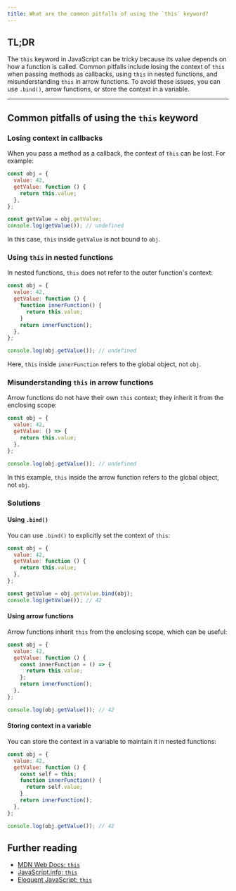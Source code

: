 ```yaml
---
title: What are the common pitfalls of using the `this` keyword?
---
```


## TL;DR

The `this` keyword in JavaScript can be tricky because its value depends on how a function is called. Common pitfalls include losing the context of `this` when passing methods as callbacks, using `this` in nested functions, and misunderstanding `this` in arrow functions. To avoid these issues, you can use `.bind()`, arrow functions, or store the context in a variable.

---

## Common pitfalls of using the `this` keyword

### Losing context in callbacks

When you pass a method as a callback, the context of `this` can be lost. For example:

```js
const obj = {
  value: 42,
  getValue: function () {
    return this.value;
  },
};

const getValue = obj.getValue;
console.log(getValue()); // undefined
```

In this case, `this` inside `getValue` is not bound to `obj`.

### Using `this` in nested functions

In nested functions, `this` does not refer to the outer function's context:

```js
const obj = {
  value: 42,
  getValue: function () {
    function innerFunction() {
      return this.value;
    }
    return innerFunction();
  },
};

console.log(obj.getValue()); // undefined
```

Here, `this` inside `innerFunction` refers to the global object, not `obj`.

### Misunderstanding `this` in arrow functions

Arrow functions do not have their own `this` context; they inherit it from the enclosing scope:

```js
const obj = {
  value: 42,
  getValue: () => {
    return this.value;
  },
};

console.log(obj.getValue()); // undefined
```

In this example, `this` inside the arrow function refers to the global object, not `obj`.

### Solutions

#### Using `.bind()`

You can use `.bind()` to explicitly set the context of `this`:

```js
const obj = {
  value: 42,
  getValue: function () {
    return this.value;
  },
};

const getValue = obj.getValue.bind(obj);
console.log(getValue()); // 42
```

#### Using arrow functions

Arrow functions inherit `this` from the enclosing scope, which can be useful:

```js
const obj = {
  value: 42,
  getValue: function () {
    const innerFunction = () => {
      return this.value;
    };
    return innerFunction();
  },
};

console.log(obj.getValue()); // 42
```

#### Storing context in a variable

You can store the context in a variable to maintain it in nested functions:

```js
const obj = {
  value: 42,
  getValue: function () {
    const self = this;
    function innerFunction() {
      return self.value;
    }
    return innerFunction();
  },
};

console.log(obj.getValue()); // 42
```

## Further reading

- [MDN Web Docs: `this`](https://developer.mozilla.org/en-US/docs/Web/JavaScript/Reference/Operators/this)
- [JavaScript.info: `this`](https://javascript.info/this)
- [Eloquent JavaScript: `this`](https://eloquentjavascript.net/03_functions.html#h_jxlm9L8T4l)
